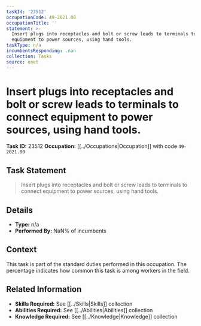 ```yaml
---
taskId: '23512'
occupationCode: 49-2021.00
occupationTitle: ''
statement: >-
  Insert plugs into receptacles and bolt or screw leads to terminals to connect
  equipment to power sources, using hand tools.
taskType: n/a
incumbentsResponding: .nan
collection: Tasks
source: onet
---
```

# Insert plugs into receptacles and bolt or screw leads to terminals to connect equipment to power sources, using hand tools.

**Task ID:** 23512
**Occupation:** [[../Occupations|Occupation]] with code `49-2021.00`

## Task Statement

> Insert plugs into receptacles and bolt or screw leads to terminals to connect equipment to power sources, using hand tools.

## Details

- **Type:** n/a
- **Performed By:** NaN% of incumbents

## Context

This task is part of the standard duties performed in this occupation. The percentage indicates how common this task is among workers in the field.

## Related Information

- **Skills Required:** See [[../Skills|Skills]] collection
- **Abilities Required:** See [[../Abilities|Abilities]] collection
- **Knowledge Required:** See [[../Knowledge|Knowledge]] collection
